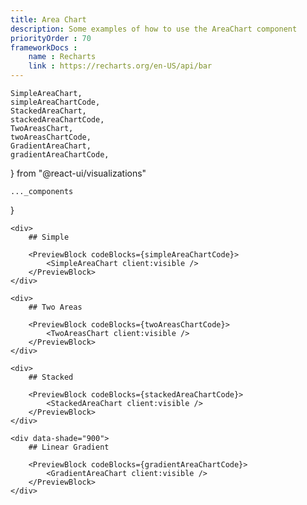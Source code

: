 ```yaml
---
title: Area Chart
description: Some examples of how to use the AreaChart component
priorityOrder : 70
frameworkDocs : 
    name : Recharts
    link : https://recharts.org/en-US/api/bar
---
```


    SimpleAreaChart,
    simpleAreaChartCode,
    StackedAreaChart,
    stackedAreaChartCode,
    TwoAreasChart,
    twoAreasChartCode,
    GradientAreaChart,
    gradientAreaChartCode,
} from "@react-ui/visualizations"

    ..._components
}

<div className="space-y-20">

    <div>
        ## Simple

        <PreviewBlock codeBlocks={simpleAreaChartCode}>
            <SimpleAreaChart client:visible />
        </PreviewBlock>
    </div>

    <div>
        ## Two Areas

        <PreviewBlock codeBlocks={twoAreasChartCode}>
            <TwoAreasChart client:visible />
        </PreviewBlock>
    </div>

    <div>
        ## Stacked

        <PreviewBlock codeBlocks={stackedAreaChartCode}>
            <StackedAreaChart client:visible />
        </PreviewBlock>
    </div>

    <div data-shade="900">
        ## Linear Gradient

        <PreviewBlock codeBlocks={gradientAreaChartCode}>
            <GradientAreaChart client:visible />
        </PreviewBlock>
    </div>

</div>
